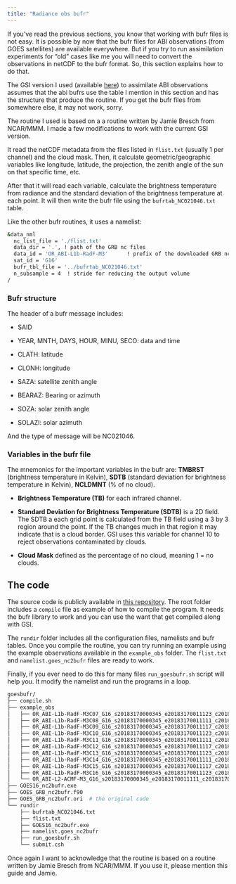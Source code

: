 ```yaml
---
title: "Radiance obs bufr"
---
```


If you've read the previous sections, you know that working with bufr files is not easy. It is possible by now that the bufr files for ABI observations (from GOES satellites) are available everywhere. But if you try to run assimilation experiments for "old" cases like me you will need to convert the observations in netCDF to the bufr format. So, this section explains how to do that.

::: callout-important
The GSI version I used (available [here](https://github.com/paocorrales/comGSIv3.7_EnKFv1.3)) to assimilate ABI observations assumes that the abi bufrs use the table I mention in this section and has the structure that produce the routine. If you get the bufr files from somewhere else, it may not work, sorry.
:::

The routine I used is based on a a routine written by Jamie Bresch from NCAR/MMM. I made a few modifications to work with the current GSI version.

It read the netCDF metadata from the files listed in `flist.txt` (usually 1 per channel) and the cloud mask. Then, it calculate geometric/geographic variables like longitude, latitude, the projection, the zenith angle of the sun on that specific time, etc.

After that it will read each variable, calculate the brightness temperature from radiance and the standard deviation of the brightness temperature at each point. It will then write the bufr file using the `bufrtab_NC021046.txt` table.

Like the other bufr routines, it uses a namelist:

``` bash
&data_nml
  nc_list_file = './flist.txt'
  data_dir = '.', ! path of the GRB nc files
  data_id = 'OR_ABI-L1b-RadF-M3'      ! prefix of the downloaded GRB nc files
  sat_id = 'G16'
  bufr_tbl_file = '../bufrtab_NC021046.txt'
  n_subsample = 4  ! stride for reducing the output volume
/
```

### Bufr structure

The header of a bufr message includes:

-   SAID

-   YEAR, MNTH, DAYS, HOUR, MINU, SECO: data and time

-   CLATH: latitude

-   CLONH: longitude

-   SAZA: satellite zenith angle

-   BEARAZ: Bearing or azimuth

-   SOZA: solar zenith angle

-   SOLAZI: solar azimuth

And the type of message will be NC021046.

### Variables in the bufr file

The mnemonics for the important variables in the bufr are: **TMBRST** (brightness temperature in Kelvin), **SDTB** (standard deviation for brightness temperature in Kelvin), **NCLDMNT** (% of no cloud).

-   **Brightness Temperature (TB)** for each infrared channel.

-   **Standard Deviation for Brightness Temperature (SDTB)** is a 2D field. The SDTB a each grid point is calculated from the TB field using a 3 by 3 region around the point. If the TB changes much in that region it may indicate that is a cloud border. GSI uses this variable for channel 10 to reject observations contaminated by clouds.

-   **Cloud Mask** defined as the percentage of no cloud, meaning 1 = no clouds.

## The code

The source code is publicly available in [this repository](https://github.com/paocorrales/goesbufr). The root folder includes a `compile` file as example of how to compile the program. It needs the bufr library to work and you can use the want that get compiled along with GSI.

The `rundir` folder includes all the configuration files, namelists and bufr tables. Once you compile the routine, you can try running an example using the example observations available in the `example_obs` folder. The `flist.txt` and `namelist.goes_nc2bufr` files are ready to work.

Finally, if you ever need to do this for many files `run_goesbufr.sh` script will help you. It modify the namelist and run the programs in a loop.

``` bash
goesbufr/
├── compile.sh
├── example_obs
│   ├── OR_ABI-L1b-RadF-M3C07_G16_s20183170000345_e20183170011123_c20183170011157.nc
│   ├── OR_ABI-L1b-RadF-M3C08_G16_s20183170000345_e20183170011111_c20183170011157.nc
│   ├── OR_ABI-L1b-RadF-M3C09_G16_s20183170000345_e20183170011117_c20183170011172.nc
│   ├── OR_ABI-L1b-RadF-M3C10_G16_s20183170000345_e20183170011123_c20183170011169.nc
│   ├── OR_ABI-L1b-RadF-M3C11_G16_s20183170000345_e20183170011111_c20183170011168.nc
│   ├── OR_ABI-L1b-RadF-M3C12_G16_s20183170000345_e20183170011117_c20183170011173.nc
│   ├── OR_ABI-L1b-RadF-M3C13_G16_s20183170000345_e20183170011123_c20183170011175.nc
│   ├── OR_ABI-L1b-RadF-M3C14_G16_s20183170000345_e20183170011111_c20183170011176.nc
│   ├── OR_ABI-L1b-RadF-M3C15_G16_s20183170000345_e20183170011117_c20183170011176.nc
│   ├── OR_ABI-L1b-RadF-M3C16_G16_s20183170000345_e20183170011123_c20183170011176.nc
│   └── OR_ABI-L2-ACMF-M3_G16_s20183170000345_e20183170011111_c20183170011289.nc
├── GOES16_nc2bufr.exe
├── GOES_GRB_nc2bufr.f90
├── GOES_GRB_nc2bufr.ori  # the original code
└── rundir
    ├── bufrtab_NC021046.txt
    ├── flist.txt
    ├── GOES16_nc2bufr.exe
    ├── namelist.goes_nc2bufr
    ├── run_goesbufr.sh
    └── submit.csh
```

::: callout-important
Once again I want to acknowledge that the routine is based on a routine written by Jamie Bresch from NCAR/MMM. If you use it, please mention this guide and Jamie.
:::
